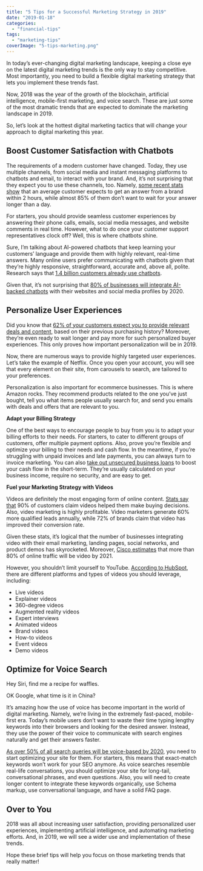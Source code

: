 ```yaml
---
title: "5 Tips for a Successful Marketing Strategy in 2019"
date: "2019-01-18"
categories: 
  - "financial-tips"
tags: 
  - "marketing-tips"
coverImage: "5-tips-marketing.png"
---
```


In today’s ever-changing digital marketing landscape, keeping a close eye on the latest digital marketing trends is the only way to stay competitive. Most importantly, you need to build a flexible digital marketing strategy that lets you implement these trends fast.

Now, 2018 was the year of the growth of the blockchain, artificial intelligence, mobile-first marketing, and voice search. These are just some of the most dramatic trends that are expected to dominate the marketing landscape in 2019.

So, let’s look at the hottest digital marketing tactics that will change your approach to digital marketing this year.

## Boost Customer Satisfaction with Chatbots

The requirements of a modern customer have changed. Today, they use multiple channels, from social media and instant messaging platforms to chatbots and email, to interact with your brand. And, it’s not surprising that they expect you to use these channels, too. Namely, [some recent stats show](https://blog.hubspot.com/marketing/twitter-response-time-data) that an average customer expects to get an answer from a brand within 2 hours, while almost 85% of them don’t want to wait for your answer longer than a day.

For starters, you should provide seamless customer experiences by answering their phone calls, emails, social media messages, and website comments in real time. However, what to do once your customer support representatives clock off? Well, this is where chatbots shine.

Sure, I’m talking about AI-powered chatbots that keep learning your customers’ language and provide them with highly relevant, real-time answers. Many online users prefer communicating with chatbots given that they’re highly responsive, straightforward, accurate and, above all, polite. Research says that [1.4 billion customers already use chatbots](https://www.forbes.com/sites/forbesagencycouncil/2018/10/16/does-the-evolution-of-chatbots-include-replacing-humans/).

Given that, it’s not surprising that [80% of businesses will integrate AI-backed chatbots](https://www.businessinsider.com/80-of-businesses-want-chatbots-by-2020-2016-12) with their websites and social media profiles by 2020.

## Personalize User Experiences

Did you know that [62% of your customers expect you to provide relevant deals and content,](https://www.salesforce.com/blog/2016/11/swap-data-for-personalized-marketing.html) based on their previous purchasing history? Moreover, they’re even ready to wait longer and pay more for such personalized buyer experiences. This only proves how important personalization will be in 2019.

Now, there are numerous ways to provide highly targeted user experiences. Let’s take the example of Netflix. Once you open your account, you will see that every element on their site, from carousels to search, are tailored to your preferences.

Personalization is also important for ecommerce businesses. This is where Amazon rocks. They recommend products related to the one you’ve just bought, tell you what items people usually search for, and send you emails with deals and offers that are relevant to you.

**Adapt your Billing Strategy**

One of the best ways to encourage people to buy from you is to adapt your billing efforts to their needs. For starters, to cater to different groups of customers, offer multiple payment options. Also, prove you’re flexible and optimize your billing to their needs and cash flow. In the meantime, if you’re struggling with unpaid invoices and late payments, you can always turn to invoice marketing. You can also [take out unsecured business loans](https://www.capify.com.au/) to boost your cash flow in the short-term. They’re usually calculated on your business income, require no security, and are easy to get.

**Fuel your Marketing Strategy with Videos**

Videos are definitely the most engaging form of online content. [Stats say that](https://www.impactbnd.com/blog/new-video-marketing-statistics-2019) 90% of customers claim videos helped them make buying decisions. Also, video marketing is highly profitable. Video marketers generate 60% more qualified leads annually, while 72% of brands claim that video has improved their conversion rate.

Given these stats, it’s logical that the number of businesses integrating video with their email marketing, landing pages, social networks, and product demos has skyrocketed. Moreover, [Cisco estimates](https://www.cisco.com/c/en/us/solutions/collateral/service-provider/visual-networking-index-vni/white-paper-c11-741490.html) that more than 80% of online traffic will be video by 2021.

However, you shouldn’t limit yourself to YouTube. [According to HubSpot](https://blog.hubspot.com/marketing/video-marketing), there are different platforms and types of videos you should leverage, including:

- Live videos
- Explainer videos
- 360-degree videos
- Augmented reality videos
- Expert interviews
- Animated videos
- Brand videos
- How-to videos
- Event videos
- Demo videos

## Optimize for Voice Search

Hey Siri, find me a recipe for waffles.

OK Google, what time is it in China?

It’s amazing how the use of voice has become important in the world of digital marketing. Namely, we’re living in the extremely fast-paced, mobile-first era. Today’s mobile users don’t want to waste their time typing lengthy keywords into their browsers and looking for the desired answer. Instead, they use the power of their voice to communicate with search engines naturally and get their answers faster.

[As over 50% of all search queries will be voice-based by 2020](https://www.campaignlive.co.uk/article/just-say-it-future-search-voice-personal-digital-assistants/1392459), you need to start optimizing your site for them. For starters, this means that exact-match keywords won’t work for your SEO anymore. As voice searches resemble real-life conversations, you should optimize your site for long-tail, conversational phrases, and even questions. Also, you will need to create longer content to integrate these keywords organically, use Schema markup, use conversational language, and have a solid FAQ page.

## Over to You

2018 was all about increasing user satisfaction, providing personalized user experiences, implementing artificial intelligence, and automating marketing efforts. And, in 2019, we will see a wider use and implementation of these trends.

Hope these brief tips will help you focus on those marketing trends that really matter!
